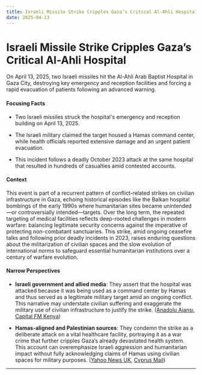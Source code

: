```yaml
---
title: Israeli Missile Strike Cripples Gaza’s Critical Al-Ahli Hospital
date: 2025-04-13
---
```


# Israeli Missile Strike Cripples Gaza’s Critical Al-Ahli Hospital

On April 13, 2025, two Israeli missiles hit the Al-Ahli Arab Baptist Hospital in Gaza City, destroying key emergency and reception facilities and forcing a rapid evacuation of patients following an advanced warning.

#### Focusing Facts

- Two Israeli missiles struck the hospital's emergency and reception building on April 13, 2025.

- The Israeli military claimed the target housed a Hamas command center, while health officials reported extensive damage and an urgent patient evacuation.

- This incident follows a deadly October 2023 attack at the same hospital that resulted in hundreds of casualties amid contested accounts.

#### Context

This event is part of a recurrent pattern of conflict-related strikes on civilian infrastructure in Gaza, echoing historical episodes like the Balkan hospital bombings of the early 1990s where humanitarian sites became unintended—or controversially intended—targets. Over the long term, the repeated targeting of medical facilities reflects deep-rooted challenges in modern warfare: balancing legitimate security concerns against the imperative of protecting non-combatant sanctuaries. This strike, amid ongoing ceasefire talks and following prior deadly incidents in 2023, raises enduring questions about the militarization of civilian spaces and the slow evolution of international norms to safeguard essential humanitarian institutions over a century of warfare evolution.

#### Narrow Perspectives

- **Israeli government and allied media**: They assert that the hospital was attacked because it was being used as a command center by Hamas and thus served as a legitimate military target amid an ongoing conflict. This narrative may understate civilian suffering and exaggerate the military use of civilian infrastructure to justify the strike. ([Anadolu Ajansı](https://www.aa.com.tr/en/middle-east/israel-admits-to-bombing-baptist-hospital-in-gaza-/3536848), [Capital FM Kenya](https://www.capitalfm.co.ke/news/2025/04/israeli-air-strike-destroys-part-of-last-functioning-hospital-in-gaza-city/))

- **Hamas-aligned and Palestinian sources**: They condemn the strike as a deliberate attack on a vital healthcare facility, portraying it as a war crime that further cripples Gaza’s already devastated health system. This account can overemphasize Israeli aggression and humanitarian impact without fully acknowledging claims of Hamas using civilian spaces for military purposes. ([Yahoo News UK](https://uk.news.yahoo.com/israeli-strike-hits-gaza-city-070100100.html), [Cyprus Mail](https://cyprus-mail.com/2025/04/13/israeli-missiles-strike-gaza-hospital-patients-evacuated))

---
